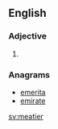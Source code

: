 ==English==

===Adjective===
{{head|en|adjective comparative form}}

# {{en-comparative of|meaty}}

===Anagrams===
* [[emerita#English|emerita]]
* [[emirate#English|emirate]]

[[sv:meatier]]